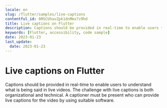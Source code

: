 ```yaml
---
locale: en
slug: /flutter/samples/live-captions
contentful_id: 6MSCUhavZpk1dnMmx7z9hd
title: Live captions on Flutter
description: Captions should be provided in real-time to enable users to understand what is being said in live videos.
keywords: [Flutter, accessibility, code sample]
date: 2023-01-23
last_update:
  date: 2023-01-23
---
```


# Live captions on Flutter

Captions should be provided in real-time to enable users to understand what is being said in live videos. The challenge with live captions is both organizational and technical. A captioner must be present who can provide live captions for the video by using suitable software.

<CodeSample id="media-captions-live" locale="en" platform="flutter"/>
